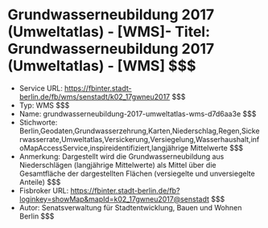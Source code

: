 # Grundwasserneubildung 2017 (Umweltatlas) - [WMS]- Titel: Grundwasserneubildung 2017 (Umweltatlas) - [WMS] $$$
- Service URL: https://fbinter.stadt-berlin.de/fb/wms/senstadt/k02_17gwneu2017 $$$
- Typ: WMS $$$
- Name: grundwasserneubildung-2017-umweltatlas-wms-d7d6aa3e $$$
- Stichworte: Berlin,Geodaten,Grundwasserzehrung,Karten,Niederschlag,Regen,Sickerwasserrate,Umweltatlas,Versickerung,Versiegelung,Wasserhaushalt,infoMapAccessService,inspireidentifiziert,langjährige Mittelwerte $$$
- Anmerkung: Dargestellt wird die Grundwasserneubildung aus Niederschlägen (langjährige Mittelwerte) als Mittel über die Gesamtfläche der dargestellten Flächen (versiegelte und unversiegelte Anteile) $$$
- Fisbroker URL: https://fbinter.stadt-berlin.de/fb?loginkey=showMap&mapId=k02_17gwneu2017@senstadt $$$
- Autor: Senatsverwaltung für Stadtentwicklung, Bauen und Wohnen Berlin $$$
